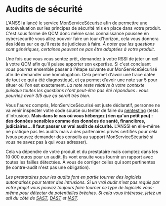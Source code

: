 # Audits de sécurité

L'ANSSI a lancé le service [MonServiceSécurisé](https://www.monservicesecurise.ssi.gouv.fr/) afin de permettre une autoévaluation sur les principes de sécurité mis en place dans votre produit. C'est sous forme de QCM donc même sans connaissance poussée en cybersécurité vous allez pouvoir faire un tour d'horizon, cela vous donnera des idées sur ce qu'il reste de judicieux à faire. _À noter que les questions sont génériques, certaines peuvent ne pas être adaptées à votre produit._

Une fois que vous vous sentez prêt, demandez à votre RSSI de jeter un œil à votre QCM afin qu'il puisse apporter son expertise. Si c'est concluant vous pourrez ensemble passer à l'étape suivante sur MonServiceSécurisé afin de demander une homologation. Cela permet d'avoir une trace datée de tout ce qui a été diagnostiqué, et ça permet d'avoir une note sur 5 pour situer où l'on est exactement. _La note reste relative à votre contexte puisque toutes les questions n'ont peut-être pas été répondues : vous pourriez avoir 3/5 que ça serait très bien._

Vous l'aurez compris, MonServiceSécurisé est juste déclaratif, personne ne va venir inspecter votre code source ou tenter de faire du [pentesting](https://en.wikipedia.org/wiki/Penetration_test) (tests d'intrusion). **Mais dans le cas où vous hébergez (rien qu'un petit peu) : des données sensibles comme des données de santé, financières, judiciaires… Il faut passer un vrai audit de sécurité.** L'ANSSI en elle-même ne pratique pas les audits mais a des partenaires privés certifiés pour cela (vous pouvez demander des conseils au support MonServiceSécurisé si vous ne savez pas à qui vous adresser).

Cela va dépendre de votre produit et du prestataire mais comptez dans les 10 000 euros pour un audit. Ils vont ensuite vous fournir un rapport avec toutes les failles détectées. À vous de corriger celles qui sont pertinentes (le contre-audit n'est pas une obligation).

_Les prestataires pour les audits font en partie tourner des logiciels automatisés pour tenter des intrusions. Si un vrai audit n'est pas requis par votre projet vous pouvez toujours faire tourner ce type de logiciels vous-même pour détecter de potentielles brèches. Si cela vous intéresse, jetez un œil du côté de [SAST](https://en.wikipedia.org/wiki/Static_application_security_testing), [DAST](https://en.wikipedia.org/wiki/Dynamic_application_security_testing) et [IAST](https://en.wikipedia.org/wiki/Interactive_application_security_testing)._
